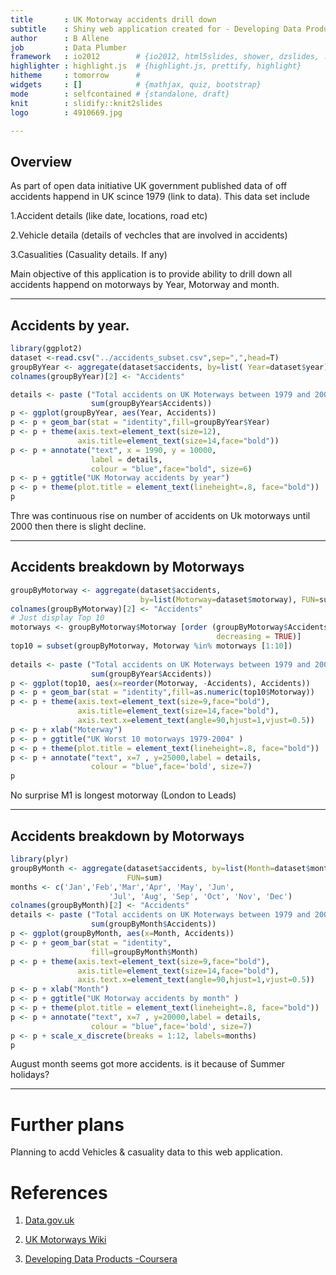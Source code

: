 ```yaml
---
title       : UK Motorway accidents drill down 
subtitle    : Shiny web application created for - Developing Data Products
author      : B Allene
job         : Data Plumber
framework   : io2012        # {io2012, html5slides, shower, dzslides, ...}
highlighter : highlight.js  # {highlight.js, prettify, highlight}
hitheme     : tomorrow      # 
widgets     : []            # {mathjax, quiz, bootstrap}
mode        : selfcontained # {standalone, draft}
knit        : slidify::knit2slides
logo        : 4910669.jpg

---
```


## Overview
As part of open data initiative UK government published data of off accidents happend in UK scince 1979 (link to data). This data set include 

1.Accident details (like date, locations, road etc)

2.Vehicle detaila (details of vechcles that are involved in accidents)

3.Casualities (Casuality details. If any)

Main objective of this application is to provide ability to drill down all accidents happend on motorways by Year, Motorway and month.

---

## Accidents by year.

```r
library(ggplot2)
dataset <-read.csv("../accidents_subset.csv",sep=",",head=T)
groupByYear <- aggregate(dataset$accidents, by=list( Year=dataset$year), FUN=sum)
colnames(groupByYear)[2] <- "Accidents"

details <- paste ("Total accidents on UK Moterways between 1979 and 2004 -",
                  sum(groupByYear$Accidents))
p <- ggplot(groupByYear, aes(Year, Accidents)) 
p <- p + geom_bar(stat = "identity",fill=groupByYear$Year) 
p <- p + theme(axis.text=element_text(size=12),
               axis.title=element_text(size=14,face="bold"))
p <- p + annotate("text", x = 1990, y = 10000,
                  label = details,
                  colour = "blue",face="bold", size=6)
p <- p + ggtitle("UK Motorway accidents by year")
p <- p + theme(plot.title = element_text(lineheight=.8, face="bold"))
p

```
Thre was continuous rise on number of accidents on Uk motorways until 2000 then there is slight decline.

--- 

## Accidents breakdown by Motorways

```r
groupByMotorway <- aggregate(dataset$accidents, 
                             by=list(Motorway=dataset$motorway), FUN=sum)
colnames(groupByMotorway)[2] <- "Accidents"
# Just display Top 10
motorways <- groupByMotorway$Motorway [order (groupByMotorway$Accidents, 
                                              decreasing = TRUE)]
top10 = subset(groupByMotorway, Motorway %in% motorways [1:10])
        
details <- paste ("Total accidents on UK Moterways between 1979 and 2004 :",
                  sum(groupByYear$Accidents))
p <- ggplot(top10, aes(x=reorder(Motorway, -Accidents), Accidents)) 
p <- p + geom_bar(stat = "identity",fill=as.numeric(top10$Motorway))
p <- p + theme(axis.text=element_text(size=9,face="bold"),
               axis.title=element_text(size=14,face="bold"),
               axis.text.x=element_text(angle=90,hjust=1,vjust=0.5))
p <- p + xlab("Moterway")
p <- p + ggtitle("UK Worst 10 motorways 1979-2004" )
p <- p + theme(plot.title = element_text(lineheight=.8, face="bold"))
p <- p + annotate("text", x=7 , y=25000,label = details,
                  colour = "blue",face='bold', size=7)          
p
```
No surprise M1 is longest motorway (London to Leads)

---

## Accidents breakdown by Motorways

```r
library(plyr)
groupByMonth <- aggregate(dataset$accidents, by=list(Month=dataset$month),
                          FUN=sum)
months <- c('Jan','Feb','Mar','Apr', 'May', 'Jun', 
                      'Jul', 'Aug', 'Sep', 'Oct', 'Nov', 'Dec')
colnames(groupByMonth)[2] <- "Accidents"
details <- paste ("Total accidents on UK Moterways between 1979 and 2004 :", 
                  sum(groupByMonth$Accidents))
p <- ggplot(groupByMonth, aes(x=Month, Accidents)) 
p <- p + geom_bar(stat = "identity",
                  fill=groupByMonth$Month)
p <- p + theme(axis.text=element_text(size=9,face="bold"),
               axis.title=element_text(size=14,face="bold"),
               axis.text.x=element_text(angle=90,hjust=1,vjust=0.5))
p <- p + xlab("Month")
p <- p + ggtitle("UK Motorway accidents by month" )
p <- p + theme(plot.title = element_text(lineheight=.8, face="bold"))
p <- p + annotate("text", x=7 , y=20000,label = details,
                  colour = "blue",face='bold', size=7)   
p <- p + scale_x_discrete(breaks = 1:12, labels=months) 
p

```
August month seems got more accidents.
is it because of Summer holidays?

---
# Further plans
Planning to acdd Vehicles & casuality data to this web application. 

# References
1. [Data.gov.uk](http://data.dft.gov.uk.s3.amazonaws.com/road-accidents-safety-data/Stats19-Data1979-2004.zip)

2. [UK Motorways Wiki](http://en.wikipedia.org/wiki/List_of_motorways_in_the_United_Kingdom)

3. [Developing Data Products -Coursera](https://class.coursera.org/devdataprod-002)

